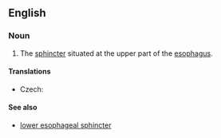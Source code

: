 ==English==
{{wikipedia}}

===Noun===
{{en-noun|head=[[upper]] [[esophageal]] [[sphincter]]}}

# {{label|en|anatomy}} The [[sphincter]] situated at the upper part of the [[esophagus]].

====Translations====
{{trans-top|sphincter}}
* Czech: {{t|cs|horní jícnový svěrač|m}}
{{trans-mid}}
{{trans-bottom}}

====See also====
* [[lower esophageal sphincter]]